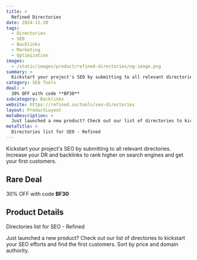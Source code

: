 ```yaml
---
title: >
  Refined Directories
date: 2024-11-20
tags:
  - Directories
  - SEO
  - Backlinks
  - Marketing
  - Optimization
images:
  - /static/images/product/refined-directories/og-image.png
summary: >
  Kickstart your project's SEO by submitting to all relevant directories. Increase your DR and backlinks to rank higher on search engines and get your first customers.
category: SEO Tools
deal: >
  30% OFF with code **BF30**
subcategory: Backlinks
website: https://refined.so/tools/seo-directories
layout: ProductLayout
metaDescription: >
  Just launched a new product? Check out our list of directories to kickstart your SEO efforts and find the first customers. Sort by price and domain authority.
metaTitle: >
  Directories list for SEO - Refined
---
```

Kickstart your project's SEO by submitting to all relevant directories. Increase your DR and backlinks to rank higher on search engines and get your first customers.

## Rare Deal

30% OFF with code **BF30**

## Product Details
Directories list for SEO - Refined

Just launched a new product? Check out our list of directories to kickstart your SEO efforts and find the first customers. Sort by price and domain authority.
